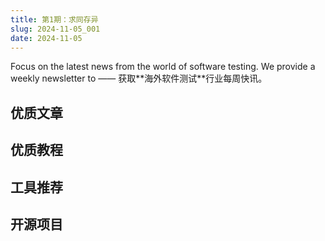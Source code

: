 ```yaml
---
title: 第1期：求同存异
slug: 2024-11-05_001
date: 2024-11-05
---
```


<Aside>
Focus on the latest news from the world of software testing. We provide a weekly newsletter to —— 获取**海外软件测试**行业每周快讯。
</Aside>

## 

## 优质文章


## 优质教程


## 工具推荐


## 开源项目





